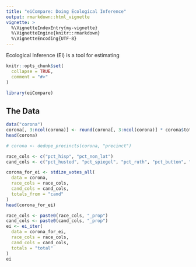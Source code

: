 ```yaml
---
title: "eiCompare: Doing Ecological Inference"
output: rmarkdown::html_vignette
vignette: >
  %\VignetteIndexEntry{my-vignette}
  %\VignetteEngine{knitr::rmarkdown}
  %\VignetteEncoding{UTF-8}
---
```


Ecological Inference (EI) is a tool for estimating 

```r
knitr::opts_chunk$set(
  collapse = TRUE,
  comment = "#>"
)
```

```r
library(eiCompare)
```

## The Data



```r
data("corona")
corona[, 3:ncol(corona)] <- round(corona[, 3:ncol(corona)] * corona$totvote)
head(corona)
```

```r
# corona <- dedupe_precincts(corona, "precinct")
```

```r
race_cols <- c("pct_hisp", "pct_non_lat")
cand_cols <- c("pct_husted", "pct_spiegel", "pct_ruth", "pct_button", "pct_montanez", "pct_fox")

corona_for_ei <- stdize_votes_all(
  data = corona,
  race_cols = race_cols,
  cand_cols = cand_cols,
  totals_from = "cand"
)
head(corona_for_ei)
```
```r
race_cols <- paste0(race_cols, "_prop")
cand_cols <- paste0(cand_cols, "_prop")
ei <- ei_iter(
  data = corona_for_ei,
  race_cols = race_cols,
  cand_cols = cand_cols,
  totals = "total"
)
ei
```

